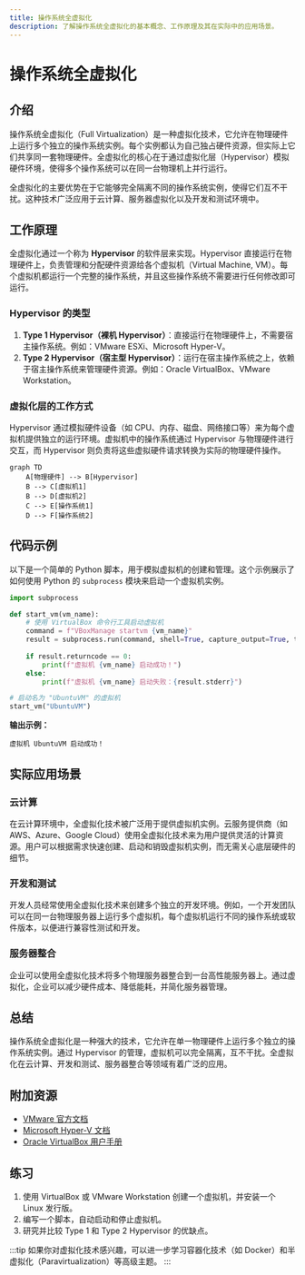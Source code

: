 ```yaml
---
title: 操作系统全虚拟化
description: 了解操作系统全虚拟化的基本概念、工作原理及其在实际中的应用场景。
---
```


# 操作系统全虚拟化

## 介绍

操作系统全虚拟化（Full Virtualization）是一种虚拟化技术，它允许在物理硬件上运行多个独立的操作系统实例。每个实例都认为自己独占硬件资源，但实际上它们共享同一套物理硬件。全虚拟化的核心在于通过虚拟化层（Hypervisor）模拟硬件环境，使得多个操作系统可以在同一台物理机上并行运行。

全虚拟化的主要优势在于它能够完全隔离不同的操作系统实例，使得它们互不干扰。这种技术广泛应用于云计算、服务器虚拟化以及开发和测试环境中。

## 工作原理

全虚拟化通过一个称为 **Hypervisor** 的软件层来实现。Hypervisor 直接运行在物理硬件上，负责管理和分配硬件资源给各个虚拟机（Virtual Machine, VM）。每个虚拟机都运行一个完整的操作系统，并且这些操作系统不需要进行任何修改即可运行。

### Hypervisor 的类型

1. **Type 1 Hypervisor（裸机 Hypervisor）**：直接运行在物理硬件上，不需要宿主操作系统。例如：VMware ESXi、Microsoft Hyper-V。
2. **Type 2 Hypervisor（宿主型 Hypervisor）**：运行在宿主操作系统之上，依赖于宿主操作系统来管理硬件资源。例如：Oracle VirtualBox、VMware Workstation。

### 虚拟化层的工作方式

Hypervisor 通过模拟硬件设备（如 CPU、内存、磁盘、网络接口等）来为每个虚拟机提供独立的运行环境。虚拟机中的操作系统通过 Hypervisor 与物理硬件进行交互，而 Hypervisor 则负责将这些虚拟硬件请求转换为实际的物理硬件操作。

```mermaid
graph TD
    A[物理硬件] --> B[Hypervisor]
    B --> C[虚拟机1]
    B --> D[虚拟机2]
    C --> E[操作系统1]
    D --> F[操作系统2]
```

## 代码示例

以下是一个简单的 Python 脚本，用于模拟虚拟机的创建和管理。这个示例展示了如何使用 Python 的 `subprocess` 模块来启动一个虚拟机实例。

```python
import subprocess

def start_vm(vm_name):
    # 使用 VirtualBox 命令行工具启动虚拟机
    command = f"VBoxManage startvm {vm_name}"
    result = subprocess.run(command, shell=True, capture_output=True, text=True)
    
    if result.returncode == 0:
        print(f"虚拟机 {vm_name} 启动成功！")
    else:
        print(f"虚拟机 {vm_name} 启动失败：{result.stderr}")

# 启动名为 "UbuntuVM" 的虚拟机
start_vm("UbuntuVM")
```

**输出示例：**
```
虚拟机 UbuntuVM 启动成功！
```

## 实际应用场景

### 云计算

在云计算环境中，全虚拟化技术被广泛用于提供虚拟机实例。云服务提供商（如 AWS、Azure、Google Cloud）使用全虚拟化技术来为用户提供灵活的计算资源。用户可以根据需求快速创建、启动和销毁虚拟机实例，而无需关心底层硬件的细节。

### 开发和测试

开发人员经常使用全虚拟化技术来创建多个独立的开发环境。例如，一个开发团队可以在同一台物理服务器上运行多个虚拟机，每个虚拟机运行不同的操作系统或软件版本，以便进行兼容性测试和开发。

### 服务器整合

企业可以使用全虚拟化技术将多个物理服务器整合到一台高性能服务器上。通过虚拟化，企业可以减少硬件成本、降低能耗，并简化服务器管理。

## 总结

操作系统全虚拟化是一种强大的技术，它允许在单一物理硬件上运行多个独立的操作系统实例。通过 Hypervisor 的管理，虚拟机可以完全隔离，互不干扰。全虚拟化在云计算、开发和测试、服务器整合等领域有着广泛的应用。

## 附加资源

- [VMware 官方文档](https://docs.vmware.com/)
- [Microsoft Hyper-V 文档](https://docs.microsoft.com/en-us/windows-server/virtualization/hyper-v/hyper-v-technology-overview)
- [Oracle VirtualBox 用户手册](https://www.virtualbox.org/manual/)

## 练习

1. 使用 VirtualBox 或 VMware Workstation 创建一个虚拟机，并安装一个 Linux 发行版。
2. 编写一个脚本，自动启动和停止虚拟机。
3. 研究并比较 Type 1 和 Type 2 Hypervisor 的优缺点。

:::tip
如果你对虚拟化技术感兴趣，可以进一步学习容器化技术（如 Docker）和半虚拟化（Paravirtualization）等高级主题。
:::